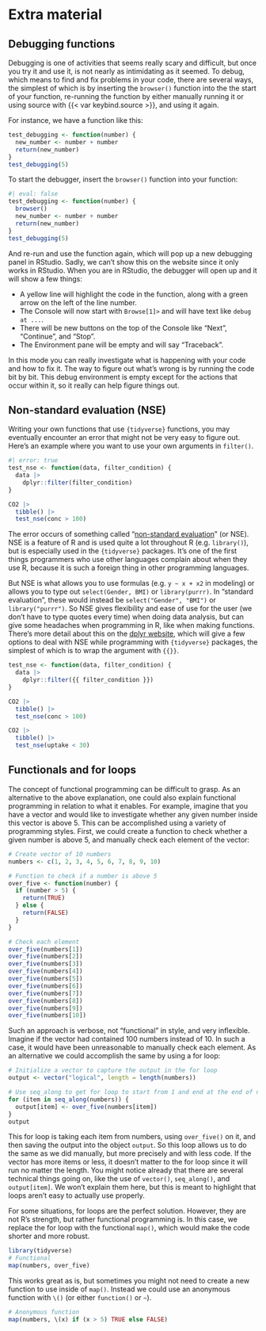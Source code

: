 # Extra material {#sec-extra-material}

## Debugging functions

Debugging is one of activities that seems really scary and difficult,
but once you try it and use it, is not nearly as intimidating as it
seemed. To debug, which means to find and fix problems in your code,
there are several ways, the simplest of which is by inserting the
`browser()` function into the the start of your function, re-running the
function by either manually running it or using source with
{{< var keybind.source >}}, and using it again.

For instance, we have a function like this:

```r
test_debugging <- function(number) {
  new_number <- number + number
  return(new_number)
}
test_debugging(5)
```

To start the debugger, insert the `browser()` function into your
function:

```r
#| eval: false
test_debugging <- function(number) {
  browser()
  new_number <- number + number
  return(new_number)
}
test_debugging(5)
```

And re-run and use the function again, which will pop up a new debugging
panel in RStudio. Sadly, we can't show this on the website since it only
works in RStudio. When you are in RStudio, the
debugger will open up and it will show a few things:

-   A yellow line will highlight the code in the function, along with a
    green arrow on the left of the line number.
-   The Console will now start with `Browse[1]>` and will have text like
    `debug at ...`.
-   There will be new buttons on the top of the Console like "Next",
    "Continue", and "Stop".
-   The Environment pane will be empty and will say "Traceback".

In this mode you can really investigate what is happening with your code
and how to fix it. The way to figure out what's wrong is by running the
code bit by bit. This debug environment is empty except for the actions
that occur within it, so it really can help figure things out.

## Non-standard evaluation (NSE)

Writing your own functions that use `{tidyverse}` functions, you may
eventually encounter an error that might not be very easy to figure out.
Here's an example where you want to use your own arguments in
`filter()`.

```r
#| error: true
test_nse <- function(data, filter_condition) {
  data |>
    dplyr::filter(filter_condition)
}

CO2 |>
  tibble() |>
  test_nse(conc > 100)
```

The error occurs of something called "[non-standard
evaluation](https://adv-r.had.co.nz/Computing-on-the-language.html)" (or
NSE). NSE is a feature of R and is used quite a lot throughout R (e.g.
`library()`), but is especially used in the `{tidyverse}` packages. It's
one of the first things programmers who use other languages complain about when they use
R, because it is such a foreign thing in other programming languages.

But NSE is what allows you to use formulas (e.g. `y ~ x + x2` in
modeling) or allows you to type out `select(Gender, BMI)` or
`library(purrr)`. In "standard evaluation", these would instead be
`select("Gender", "BMI")` or `library("purrr")`. So NSE gives
flexibility and ease of use for the user (we don't have to type quotes
every time) when doing data analysis, but can give some headaches when
programming in R, like when making functions. There's more detail about
this on the [dplyr
website](https://dplyr.tidyverse.org/articles/programming.html#warm-up),
which will give a few options to deal with NSE while programming with
`{tidyverse}` packages, the simplest of which is to wrap the argument
with `{{}}`.

```r
test_nse <- function(data, filter_condition) {
  data |>
    dplyr::filter({{ filter_condition }})
}

CO2 |>
  tibble() |>
  test_nse(conc > 100)

CO2 |>
  tibble() |>
  test_nse(uptake < 30)
```

## Functionals and for loops {#sec-alternative-loop-explanation}

The concept of functional programming can be difficult to grasp. As an
alternative to the above explanation, one could also explain functional
programming in relation to what it enables. For example, imagine that
you have a vector and would like to investigate whether any given number
inside this vector is above 5. This can be accomplished using a variety
of programming styles. First, we could create a function to check
whether a given number is above 5, and manually check each element of
the vector:

```r
# Create vector of 10 numbers
numbers <- c(1, 2, 3, 4, 5, 6, 7, 8, 9, 10)

# Function to check if a number is above 5
over_five <- function(number) {
  if (number > 5) {
    return(TRUE)
  } else {
    return(FALSE)
  }
}

# Check each element
over_five(numbers[1])
over_five(numbers[2])
over_five(numbers[3])
over_five(numbers[4])
over_five(numbers[5])
over_five(numbers[6])
over_five(numbers[7])
over_five(numbers[8])
over_five(numbers[9])
over_five(numbers[10])
```

Such an approach is verbose, not "functional" in style, and very
inflexible. Imagine if the vector had contained 100 numbers instead of
10. In such a case, it would have been unreasonable to manually check
each element. As an alternative we could accomplish the same by using a
for loop:

```r
# Initialize a vector to capture the output in the for loop
output <- vector("logical", length = length(numbers))

# Use seq_along to get for loop to start from 1 and end at the end of numbers
for (item in seq_along(numbers)) {
  output[item] <- over_five(numbers[item])
}
output
```

This for loop is taking each item from numbers, using `over_five()` on
it, and then saving the output into the object `output`. So this loop
allows us to do the same as we did manually, but more precisely and with
less code. If the vector has more items or less, it doesn't matter to
the for loop since it will run no matter the length. You might notice
already that there are several technical things going on, like the use
of `vector()`, `seq_along()`, and `output[item]`. We won't explain them
here, but this is meant to highlight that loops aren't easy to actually
use properly.

For some situations, for loops are the perfect solution. However, they
are not R's strength, but rather functional programming is. In this
case, we replace the for loop with the functional `map()`, which would
make the code shorter and more robust.

```r
library(tidyverse)
# Functional
map(numbers, over_five)
```

This works great as is, but sometimes you might not need to create a new
function to use inside of `map()`. Instead we could use an anonymous
function with `\()` (or either `function()` or `~`).

```r
# Anonymous function
map(numbers, \(x) if (x > 5) TRUE else FALSE)
```
